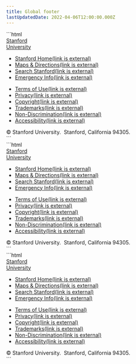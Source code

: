 ```yaml
---
title: Global footer
lastUpdatedDate: 2022-04-06T12:00:00.000Z
---
```

<div className="w-2/3">
<Section heading="Digital Red" width="full">
```html
<footer class="cc basefont-20 rs-py-1 text-white bg-digital-red w-full">
  <div class="flex flex-col lg:flex-row" title="Common Stanford resources">
    <div class="text-center mt-5 mb-9">
      <a class="logo hocus:no-underline text-white hocus:text-white type-3" href="https://www.stanford.edu">Stanford<br>University</a>
    </div>
    <div class="lg:pl-45 xl:pl-50 text-left sm:text-center lg:text-left grow">
      <nav aria-label="global footer menu" class="flex flex-row sm:flex-col justify-center sm:items-center lg:items-start mb-10">
        <ul class="list-unstyled mb-10 sm:mb-4 mr-19 sm:mr-0 p-0 text-15 md:text-17 2xl:text-18 flex flex-col sm:flex-row">
          <li class="sm:mr-10 md:mr-20 lg:mr-27">
            <a href="https://www.stanford.edu" class="text-white no-underline hocus:underline hocus:text-white">
              Stanford Home<span class="sr-only">(link is external)</span>
            </a>
          </li>
          <li class="sm:mr-10 md:mr-20 lg:mr-27">
            <a href="https://visit.stanford.edu/plan/" class="text-white no-underline hocus:underline hocus:text-white">
              Maps &amp; Directions<span class="sr-only">(link is external)</span>
            </a>
          </li>
          <li class="sm:mr-10 md:mr-20 lg:mr-27">
            <a href="https://www.stanford.edu/search/" class="text-white no-underline hocus:underline hocus:text-white">
              Search Stanford<span class="sr-only">(link is external)</span>
            </a>
          </li>
          <li>
            <a href="https://emergency.stanford.edu" class="text-white no-underline hocus:underline hocus:text-white">
              Emergency Info<span class="sr-only">(link is external)</span>
            </a>
          </li>
        </ul>
        <ul class="list-unstyled mb-10 sm:mb-0 ml-19 sm:ml-0 p-0 text-15 sm:text-14 md:text-15 xl:text-16 flex flex-col sm:flex-row sm:link-regular">
          <li class="sm:mr-10 md:mr-20 lg:mr-27">
            <a href="https://www.stanford.edu/site/terms/" title="Terms of use for sites" class="text-white no-underline hocus:underline hocus:text-white">
              Terms of Use<span class="sr-only">(link is external)</span>
            </a>
          </li>
          <li class="sm:mr-10 md:mr-20 lg:mr-27">
            <a href="https://www.stanford.edu/site/privacy/" title="Privacy and cookie policy" class="text-white no-underline hocus:underline hocus:text-white">
              Privacy<span class="sr-only">(link is external)</span>
            </a>
          </li>
          <li class="sm:mr-10 md:mr-20 lg:mr-27">
            <a href="https://uit.stanford.edu/security/copyright-infringement" title="Report alleged copyright infringement" class="text-white no-underline hocus:underline hocus:text-white">
              Copyright<span class="sr-only">(link is external)</span>
            </a>
          </li>
          <li class="sm:mr-10 md:mr-20 lg:mr-27">
            <a href="https://adminguide.stanford.edu/chapter-1/subchapter-5/policy-1-5-4" title="Ownership and use of Stanford trademarks and images" class="text-white no-underline hocus:underline hocus:text-white">
              Trademarks<span class="sr-only">(link is external)</span>
            </a>
          </li>
          <li class="sm:mr-10 md:mr-20 lg:mr-27">
            <a href="https://studentservices.stanford.edu/more-resources/student-policies/non-academic/non-discrimination" title="Non-discrimination policy" class="text-white no-underline hocus:underline hocus:text-white">
              Non-Discrimination<span class="sr-only">(link is external)</span>
            </a>
          </li>
          <li>
            <a href="https://www.stanford.edu/site/accessibility" title="Report web accessibility issues" class="text-white no-underline hocus:underline hocus:text-white">
              Accessibility<span class="sr-only">(link is external)</span>
            </a>
          </li>
        </ul>
      </nav>
      <div class="text-13 sm:text-14 text-center lg:text-left">
        <span class="whitespace-no-wrap">© Stanford University.</span><span class="whitespace-no-wrap">&nbsp; Stanford, California 94305.</span>
      </div>
    </div>
  </div>
</footer>
```
<div className="rs-mb-5">
  <GlobalFooter />
</div>

</Section>


<Section heading="Cardinal Red" width="full">
```html
<footer class="cc basefont-20 rs-py-1 text-white bg-cardinal-red w-full">
  <div class="flex flex-col lg:flex-row" title="Common Stanford resources">
    <div class="text-center mt-5 mb-9">
      <a class="logo hocus:no-underline text-white hocus:text-white type-3" href="https://www.stanford.edu">Stanford<br>University</a>
    </div>
    <div class="lg:pl-45 xl:pl-50 text-left sm:text-center lg:text-left grow">
      <nav aria-label="global footer menu" class="flex flex-row sm:flex-col justify-center sm:items-center lg:items-start mb-10">
        <ul class="list-unstyled mb-10 sm:mb-4 mr-19 sm:mr-0 p-0 text-15 md:text-17 2xl:text-18 flex flex-col sm:flex-row">
          <li class="sm:mr-10 md:mr-20 lg:mr-27">
            <a href="https://www.stanford.edu" class="text-white no-underline hocus:underline hocus:text-white">
              Stanford Home<span class="sr-only">(link is external)</span>
            </a>
          </li>
          <li class="sm:mr-10 md:mr-20 lg:mr-27">
            <a href="https://visit.stanford.edu/plan/" class="text-white no-underline hocus:underline hocus:text-white">
              Maps &amp; Directions<span class="sr-only">(link is external)</span>
            </a>
          </li>
          <li class="sm:mr-10 md:mr-20 lg:mr-27">
            <a href="https://www.stanford.edu/search/" class="text-white no-underline hocus:underline hocus:text-white">
              Search Stanford<span class="sr-only">(link is external)</span>
            </a>
          </li>
          <li>
            <a href="https://emergency.stanford.edu" class="text-white no-underline hocus:underline hocus:text-white">
              Emergency Info<span class="sr-only">(link is external)</span>
            </a>
          </li>
        </ul>
        <ul class="list-unstyled mb-10 sm:mb-0 ml-19 sm:ml-0 p-0 text-15 sm:text-14 md:text-15 xl:text-16 flex flex-col sm:flex-row sm:link-regular">
          <li class="sm:mr-10 md:mr-20 lg:mr-27">
            <a href="https://www.stanford.edu/site/terms/" title="Terms of use for sites" class="text-white no-underline hocus:underline hocus:text-white">
              Terms of Use<span class="sr-only">(link is external)</span>
            </a>
          </li>
          <li class="sm:mr-10 md:mr-20 lg:mr-27">
            <a href="https://www.stanford.edu/site/privacy/" title="Privacy and cookie policy" class="text-white no-underline hocus:underline hocus:text-white">
              Privacy<span class="sr-only">(link is external)</span>
            </a>
          </li>
          <li class="sm:mr-10 md:mr-20 lg:mr-27">
            <a href="https://uit.stanford.edu/security/copyright-infringement" title="Report alleged copyright infringement" class="text-white no-underline hocus:underline hocus:text-white">
              Copyright<span class="sr-only">(link is external)</span>
            </a>
          </li>
          <li class="sm:mr-10 md:mr-20 lg:mr-27">
            <a href="https://adminguide.stanford.edu/chapter-1/subchapter-5/policy-1-5-4" title="Ownership and use of Stanford trademarks and images" class="text-white no-underline hocus:underline hocus:text-white">
              Trademarks<span class="sr-only">(link is external)</span>
            </a>
          </li>
          <li class="sm:mr-10 md:mr-20 lg:mr-27">
            <a href="https://studentservices.stanford.edu/more-resources/student-policies/non-academic/non-discrimination" title="Non-discrimination policy" class="text-white no-underline hocus:underline hocus:text-white">
              Non-Discrimination<span class="sr-only">(link is external)</span>
            </a>
          </li>
          <li>
            <a href="https://www.stanford.edu/site/accessibility" title="Report web accessibility issues" class="text-white no-underline hocus:underline hocus:text-white">
              Accessibility<span class="sr-only">(link is external)</span>
            </a>
          </li>
        </ul>
      </nav>
      <div class="text-13 sm:text-14 text-center lg:text-left">
        <span class="whitespace-no-wrap">© Stanford University.</span><span class="whitespace-no-wrap">&nbsp; Stanford, California 94305.</span>
      </div>
    </div>
  </div>
</footer>
```
<div className="rs-mb-5">
  <GlobalFooter className="bg-cardinal-red"/>
</div>

</Section>

<Section heading="Black" width="full">
```html
<footer class="cc basefont-20 rs-py-1 text-white bg-cardinal-red w-full">
  <div class="flex flex-col lg:flex-row" title="Common Stanford resources">
    <div class="text-center mt-5 mb-9">
      <a class="logo hocus:no-underline text-white hocus:text-white type-3" href="https://www.stanford.edu">Stanford<br>University</a>
    </div>
    <div class="lg:pl-45 xl:pl-50 text-left sm:text-center lg:text-left grow">
      <nav aria-label="global footer menu" class="flex flex-row sm:flex-col justify-center sm:items-center lg:items-start mb-10">
        <ul class="list-unstyled mb-10 sm:mb-4 mr-19 sm:mr-0 p-0 text-15 md:text-17 2xl:text-18 flex flex-col sm:flex-row">
          <li class="sm:mr-10 md:mr-20 lg:mr-27">
            <a href="https://www.stanford.edu" class="text-white no-underline hocus:underline hocus:text-white">
              Stanford Home<span class="sr-only">(link is external)</span>
            </a>
          </li>
          <li class="sm:mr-10 md:mr-20 lg:mr-27">
            <a href="https://visit.stanford.edu/plan/" class="text-white no-underline hocus:underline hocus:text-white">
              Maps &amp; Directions<span class="sr-only">(link is external)</span>
            </a>
          </li>
          <li class="sm:mr-10 md:mr-20 lg:mr-27">
            <a href="https://www.stanford.edu/search/" class="text-white no-underline hocus:underline hocus:text-white">
              Search Stanford<span class="sr-only">(link is external)</span>
            </a>
          </li>
          <li>
            <a href="https://emergency.stanford.edu" class="text-white no-underline hocus:underline hocus:text-white">
              Emergency Info<span class="sr-only">(link is external)</span>
            </a>
          </li>
        </ul>
        <ul class="list-unstyled mb-10 sm:mb-0 ml-19 sm:ml-0 p-0 text-15 sm:text-14 md:text-15 xl:text-16 flex flex-col sm:flex-row sm:link-regular">
          <li class="sm:mr-10 md:mr-20 lg:mr-27">
            <a href="https://www.stanford.edu/site/terms/" title="Terms of use for sites" class="text-white no-underline hocus:underline hocus:text-white">
              Terms of Use<span class="sr-only">(link is external)</span>
            </a>
          </li>
          <li class="sm:mr-10 md:mr-20 lg:mr-27">
            <a href="https://www.stanford.edu/site/privacy/" title="Privacy and cookie policy" class="text-white no-underline hocus:underline hocus:text-white">
              Privacy<span class="sr-only">(link is external)</span>
            </a>
          </li>
          <li class="sm:mr-10 md:mr-20 lg:mr-27">
            <a href="https://uit.stanford.edu/security/copyright-infringement" title="Report alleged copyright infringement" class="text-white no-underline hocus:underline hocus:text-white">
              Copyright<span class="sr-only">(link is external)</span>
            </a>
          </li>
          <li class="sm:mr-10 md:mr-20 lg:mr-27">
            <a href="https://adminguide.stanford.edu/chapter-1/subchapter-5/policy-1-5-4" title="Ownership and use of Stanford trademarks and images" class="text-white no-underline hocus:underline hocus:text-white">
              Trademarks<span class="sr-only">(link is external)</span>
            </a>
          </li>
          <li class="sm:mr-10 md:mr-20 lg:mr-27">
            <a href="https://studentservices.stanford.edu/more-resources/student-policies/non-academic/non-discrimination" title="Non-discrimination policy" class="text-white no-underline hocus:underline hocus:text-white">
              Non-Discrimination<span class="sr-only">(link is external)</span>
            </a>
          </li>
          <li>
            <a href="https://www.stanford.edu/site/accessibility" title="Report web accessibility issues" class="text-white no-underline hocus:underline hocus:text-white">
              Accessibility<span class="sr-only">(link is external)</span>
            </a>
          </li>
        </ul>
      </nav>
      <div class="text-13 sm:text-14 text-center lg:text-left">
        <span class="whitespace-no-wrap">© Stanford University.</span><span class="whitespace-no-wrap">&nbsp; Stanford, California 94305.</span>
      </div>
    </div>
  </div>
</footer>
```
<div className="rs-mb-5">
  <GlobalFooter className="bg-black"/>
</div>

</Section>

</div>